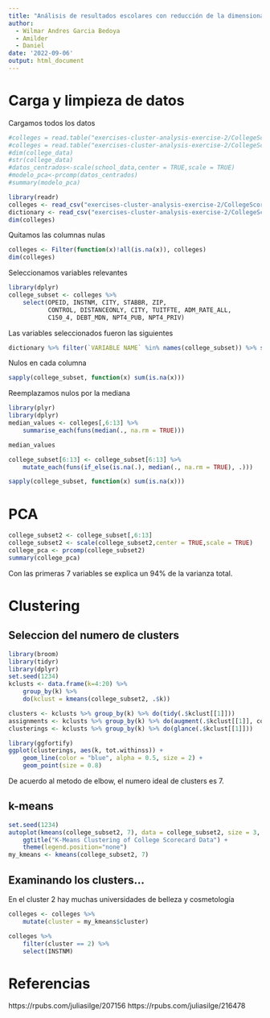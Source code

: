 ```yaml
---
title: "Análisis de resultados escolares con reducción de la dimensionalidad y agrupamiento"
author:
  - Wilmar Andres Garcia Bedoya
  - Amilder
  - Daniel
date: '2022-09-06'
output: html_document
---
```


# Carga y limpieza de datos
Cargamos todos los datos

```r
#colleges = read.table("exercises-cluster-analysis-exercise-2/CollegeScorecard.csv",sep=",", header = TRUE, fill = TRUE, quote = "\"", na.strings = c("NULL", "PrivacySuppressed"))
#colleges = read.table("exercises-cluster-analysis-exercise-2/CollegeScorecardDataDictionary-09-12-2015.csv",sep=",", header = TRUE, fill = TRUE, quote = "\"")
#dim(college_data)
#str(college_data)
#datos_centrados<-scale(school_data,center = TRUE,scale = TRUE)
#modelo_pca<-prcomp(datos_centrados)
#summary(modelo_pca)

library(readr)
colleges <- read_csv("exercises-cluster-analysis-exercise-2/CollegeScorecard.csv", na = c("NULL", "PrivacySuppressed"))
dictionary <- read_csv("exercises-cluster-analysis-exercise-2/CollegeScorecardDataDictionary-09-12-2015.csv")
dim(colleges)

```

Quitamos las columnas nulas

```r
colleges <- Filter(function(x)!all(is.na(x)), colleges)
dim(colleges)
```

Seleccionamos variables relevantes

```r
library(dplyr)
college_subset <- colleges %>% 
    select(OPEID, INSTNM, CITY, STABBR, ZIP, 
           CONTROL, DISTANCEONLY, CITY, TUITFTE, ADM_RATE_ALL,
           C150_4, DEBT_MDN, NPT4_PUB, NPT4_PRIV)
```

Las variables seleccionados fueron las siguientes

```r
dictionary %>% filter(`VARIABLE NAME` %in% names(college_subset)) %>% select(`NAME OF DATA ELEMENT`)
```

Nulos en cada columna

```r
sapply(college_subset, function(x) sum(is.na(x)))
```
Reemplazamos nulos por la mediana

```r
library(plyr)
library(dplyr)
median_values <- colleges[,6:13] %>% 
    summarise_each(funs(median(., na.rm = TRUE)))

median_values

college_subset[6:13] <- college_subset[6:13] %>%
    mutate_each(funs(if_else(is.na(.), median(., na.rm = TRUE), .)))

```

```r
sapply(college_subset, function(x) sum(is.na(x)))
```

# PCA
```r
college_subset2 <- college_subset[,6:13]
college_subset2 <- scale(college_subset2,center = TRUE,scale = TRUE)
college_pca <- prcomp(college_subset2)
summary(college_pca)
```
Con las primeras 7 variables se explica un 94% de la varianza total.

# Clustering

## Seleccion del numero de clusters

```r
library(broom)
library(tidyr)
library(dplyr)
set.seed(1234)
kclusts <- data.frame(k=4:20) %>% 
    group_by(k) %>% 
    do(kclust = kmeans(college_subset2, .$k))

clusters <- kclusts %>% group_by(k) %>% do(tidy(.$kclust[[1]]))
assignments <- kclusts %>% group_by(k) %>% do(augment(.$kclust[[1]], college_subset2))
clusterings <- kclusts %>% group_by(k) %>% do(glance(.$kclust[[1]]))

library(ggfortify)
ggplot(clusterings, aes(k, tot.withinss)) +
    geom_line(color = "blue", alpha = 0.5, size = 2) +
    geom_point(size = 0.8)
```
De acuerdo al metodo de elbow, el numero ideal de clusters es 7.

## k-means

```r
set.seed(1234)
autoplot(kmeans(college_subset2, 7), data = college_subset2, size = 3, alpha = 0.5) +
    ggtitle("K-Means Clustering of College Scorecard Data") +
    theme(legend.position="none")
my_kmeans <- kmeans(college_subset2, 7)
```

## Examinando los clusters...

En el cluster 2 hay muchas universidades de belleza y cosmetología

```r
colleges <- colleges %>% 
    mutate(cluster = my_kmeans$cluster) 

colleges %>%
    filter(cluster == 2) %>%
    select(INSTNM)
```


# Referencias

https://rpubs.com/juliasilge/207156
https://rpubs.com/juliasilge/216478

